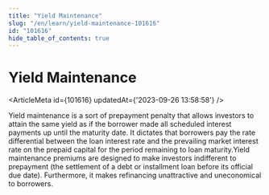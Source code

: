 ```yaml
---
title: "Yield Maintenance"
slug: "/en/learn/yield-maintenance-101616"
id: "101616"
hide_table_of_contents: true
---
```



# Yield Maintenance

<ArticleMeta id={101616} updatedAt={'2023-09-26 13:58:58'} />
<div className='border-solid border-b border-t-0 my-4 border-[var(--ifm-color-gray-300)]' />

Yield maintenance is a sort of prepayment penalty that allows investors to attain the same yield as if the borrower made all scheduled interest payments up until the maturity date. It dictates that borrowers pay the rate differential between the loan interest rate and the prevailing market interest rate on the prepaid capital for the period remaining to loan maturity.Yield maintenance premiums are designed to make investors indifferent to prepayment (the settlement of a debt or installment loan before its official due date). Furthermore, it makes refinancing unattractive and uneconomical to borrowers.
